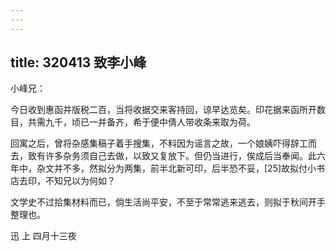 ```yaml
---
---
---
```

title: 320413 致李小峰
---




小峰兄：

今日收到惠函并版税二百，当将收据交来客持回，谅早达览矣。印花据来函所开数目，共需九千，顷已一并备齐，希于便中倩人带收条来取为荷。

回寓之后，曾将杂感集稿子着手搜集，不料因为谣言之故，一个娘姨吓得辞工而去，致有许多杂务须自己去做，以致又复放下。但仍当进行，俟成后当奉闻。此六年中，杂文并不多，然拟分为两集，前半北新可印，后半恐不妥，[25]故拟付小书店去印，不知兄以为何如？

文学史不过拾集材料而已，倘生活尚平安，不至于常常逃来逃去，则拟于秋间开手整理也。

迅 上 四月十三夜